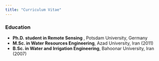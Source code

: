 ```yaml
---
title: "Curriculum Vitae"
---
```


### Education
- **Ph.D. student in Remote Sensing **, Potsdam University, Germany 
- **M.Sc. in Water Resources Engineering**, Azad University, Iran (2011)
- **B.Sc. in Water and Irrigation Engineering**, Bahoonar University, Iran (2007)



